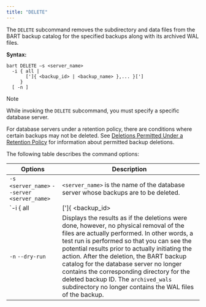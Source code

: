 ```yaml
---
title: "DELETE"
---
```


<div id="delete" class="registered_link"></div>

The `DELETE` subcommand removes the subdirectory and data files from the BART backup catalog for the specified backups along with its archived WAL files.

**Syntax:**

```text
bart DELETE –s <server_name>
  -i { all |
       [']{ <backup_id> | <backup_name> },... }[']
     }
  [ -n ]
```

<div class="note">

<div class="title">

Note

</div>

While invoking the `DELETE` subcommand, you must specify a specific database server.

</div>

For database servers under a retention policy, there are conditions where certain backups may not be deleted. See [Deletions Permitted Under a Retention Policy](../02_managing_backups_using_a_retention_policy/04_managing_the_backups_based_on_the_retention_policy/#deletions_permitted_under_retention_policy) for information about permitted backup deletions.

The following table describes the command options:

| Options                                                                                                                        | Description                                                                                                                                                                                                                                                                                                                                                                                                                                                                     |
| ------------------------------------------------------------------------------------------------------------------------------ | ------------------------------------------------------------------------------------------------------------------------------------------------------------------------------------------------------------------------------------------------------------------------------------------------------------------------------------------------------------------------------------------------------------------------------------------------------------------------------- |
| `-s <server_name>`  `--server <server_name>`                                                                                   | `<server_name>` is the name of the database server whose backups are to be deleted.                                                                                                                                                                                                                                                                                                                                                                                             |
| `-i { all | [']{ <backup_id> | <backup_name> },... }['] }`  `--backupid { all | [']{ <backup_id> | <backup_name> },... }['] }` | `<backup_id>` is the backup identifier of the backup to be deleted and `<backup_name>` is the user-defined alphanumeric name for the backup. Multiple backup identifiers and backup names may be specified in a comma-separated list. The list must be enclosed within single quotes if there is any white space appearing before or after each comma. If `all` is specified, all of the backups and their archived WAL files for the specified database server are deleted.    |
| `-n` `--dry-run`                                                                                                               | Displays the results as if the deletions were done, however, no physical removal of the files are actually performed. In other words, a test run is performed so that you can see the potential results prior to actually initiating the action. After the deletion, the BART backup catalog for the database server no longer contains the corresponding directory for the deleted backup ID. The `archived_wals` subdirectory no longer contains the WAL files of the backup. |

